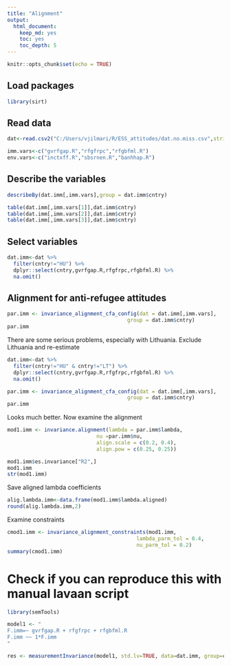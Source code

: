 ```yaml
---
title: "Alignment"
output: 
  html_document: 
    keep_md: yes
    toc: yes
    toc_depth: 5
---
```


```r
knitr::opts_chunk$set(echo = TRUE)
```

## Load packages

```r
library(sirt)
```

## Read data

```r
dat<-read.csv2("C:/Users/vjilmari/R/ESS_attitudes/dat.no.miss.csv",stringsAsFactors = F)

imm.vars<-c("gvrfgap.R","rfgfrpc","rfgbfml.R")
env.vars<-c("inctxff.R","sbsrnen.R","banhhap.R")
```

\newpage

## Describe the variables

```r

describeBy(dat.imm[,imm.vars],group = dat.imm$cntry)

table(dat.imm[,imm.vars[1]],dat.imm$cntry)
table(dat.imm[,imm.vars[2]],dat.imm$cntry)
table(dat.imm[,imm.vars[3]],dat.imm$cntry)
```

## Select variables

```r
dat.imm<-dat %>% 
  filter(cntry!="HU") %>% 
  dplyr::select(cntry,gvrfgap.R,rfgfrpc,rfgbfml.R) %>%
  na.omit()
```

\newpage

## Alignment for anti-refugee attitudes

```r
par.imm <- invariance_alignment_cfa_config(dat = dat.imm[,imm.vars],
                                       group = dat.imm$cntry)
par.imm
```


There are some serious problems, especially with Lithuania. Exclude Lithuania and re-estimate


```r
dat.imm<-dat %>% 
  filter(cntry!="HU" & cntry!="LT") %>% 
  dplyr::select(cntry,gvrfgap.R,rfgfrpc,rfgbfml.R) %>%
  na.omit()
```

```r
par.imm <- invariance_alignment_cfa_config(dat = dat.imm[,imm.vars],
                                       group = dat.imm$cntry)
par.imm

```

Looks much better. Now examine the alignment

```r

mod1.imm <- invariance.alignment(lambda = par.imm$lambda,
                             nu =par.imm$nu,
                             align.scale = c(0.2, 0.4),
                             align.pow = c(0.25, 0.25))

mod1.imm$es.invariance["R2",]
mod1.imm
str(mod1.imm)
```



Save aligned lambda coefficients

```r
alig.lambda.imm<-data.frame(mod1.imm$lambda.aligned)
round(alig.lambda.imm,2)
```

Examine constraints

```r
cmod1.imm <- invariance_alignment_constraints(mod1.imm,
                                          lambda_parm_tol = 0.4,
                                          nu_parm_tol = 0.2)
summary(cmod1.imm)
```

# Check if you can reproduce this with manual lavaan script

```r
library(semTools)

model1 <- "
F.imm=~ gvrfgap.R + rfgfrpc + rfgbfml.R
F.imm ~~ 1*F.imm
"

res <- measurementInvariance(model1, std.lv=TRUE, data=dat.imm, group=c("cntry"))

```